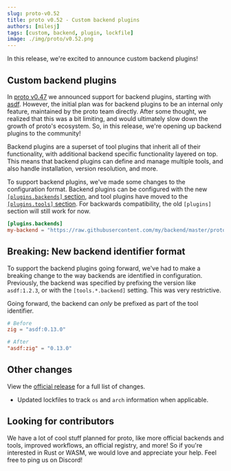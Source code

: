 ```yaml
---
slug: proto-v0.52
title: proto v0.52 - Custom backend plugins
authors: [milesj]
tags: [custom, backend, plugin, lockfile]
image: ./img/proto/v0.52.png
---
```


In this release, we're excited to announce custom backend plugins!

<!--truncate-->

## Custom backend plugins

In [proto v0.47](./proto-v0.47) we announced support for backend plugins, starting with
[asdf](https://asdf-vm.com/). However, the initial plan was for backend plugins to be an internal
only feature, maintained by the proto team directly. After some thought, we realized that this was a
bit limiting, and would ultimately slow down the growth of proto's ecosystem. So, in this release,
we're opening up backend plugins to the community!

Backend plugins are a superset of tool plugins that inherit all of their functionality, with
additional backend specific functionality layered on top. This means that backend plugins can define
and manage multiple tools, and also handle installation, version resolution, and more.

To support backend plugins, we've made some changes to the configuration format. Backend plugins can
be configured with the new [`[plugins.backends]` section](/docs/proto/config#pluginsbackends), and
tool plugins have moved to the [`[plugins.tools]` section](/docs/proto/config#pluginstools). For
backwards compatibility, the old `[plugins]` section will still work for now.

```toml title=".prototools"
[plugins.backends]
my-backend = "https://raw.githubusercontent.com/my/backend/master/proto-plugin.wasm"
```

## Breaking: New backend identifier format

To support the backend plugins going forward, we've had to make a breaking change to the way
backends are identified in configuration. Previously, the backend was specified by prefixing the
version like `asdf:1.2.3`, or with the `[tools.*.backend]` setting. This was very restrictive.

Going forward, the backend can _only_ be prefixed as part of the tool identifier.

```toml title=".prototools"
# Before
zig = "asdf:0.13.0"

# After
"asdf:zig" = "0.13.0"
```

## Other changes

View the [official release](https://github.com/moonrepo/proto/releases/tag/v0.52.0) for a full list
of changes.

- Updated lockfiles to track `os` and `arch` information when applicable.

## Looking for contributors

We have a lot of cool stuff planned for proto, like more official backends and tools, improved
workflows, an official registry, and more! So if you're interested in Rust or WASM, we would love
and appreciate your help. Feel free to ping us on Discord!
